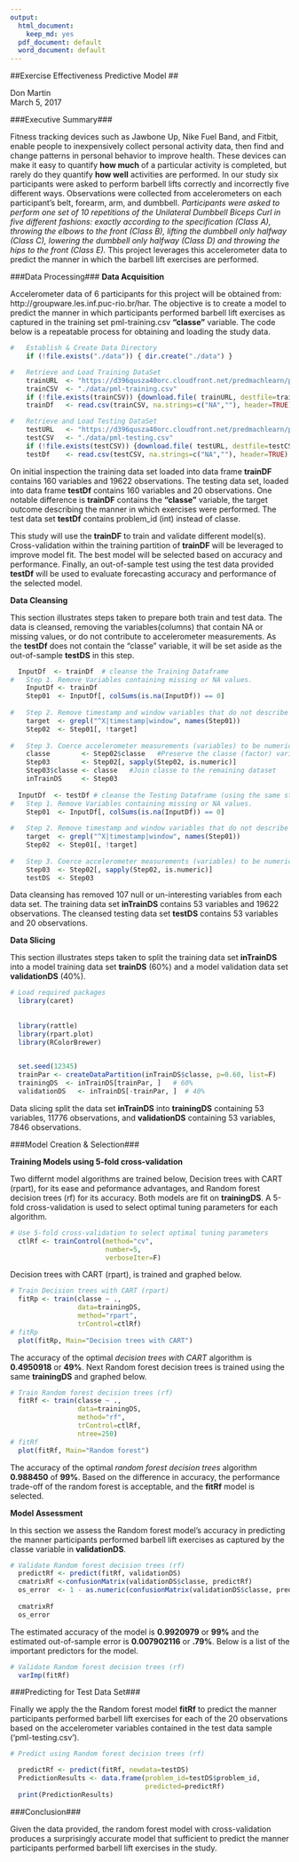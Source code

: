 ```yaml
---
output:
  html_document:
    keep_md: yes
  pdf_document: default
  word_document: default
---
```


##Exercise Effectiveness Predictive Model ##
  
  Don Martin                      
  March 5, 2017
  
###Executive Summary###

Fitness tracking devices such as Jawbone Up, Nike Fuel Band, and Fitbit, enable people to inexpensively collect personal activity data, then find and change patterns in personal behavior to improve health. These devices can make it easy to quantify **how much** of a particular activity is completed, but rarely do they quantify **how well** activities are performed.  In our study six participants were asked to perform barbell lifts correctly and incorrectly five different ways. Observations were collected from accelerometers on each participant's belt, forearm, arm, and dumbbell. *Participants were asked to perform one set of 10 repetitions of the Unilateral Dumbbell Biceps Curl in five different fashions: exactly according to the specification (Class A), throwing the elbows to the front (Class B), lifting the dumbbell only halfway (Class C), lowering the dumbbell only halfway (Class D) and throwing the hips to the front (Class E).* This project leverages this accelerometer data to predict the manner in which the barbell lift exercises are performed.

###Data Processing###
**Data Acquisition**

Accelerometer data of 6 participants for this project will be obtained from: http://groupware.les.inf.puc-rio.br/har. The objective is to create a model to predict the manner in which participants performed barbell lift exercises as captured in the training set pml-training.csv **"classe"** variable. The code below is a repeatable process for obtaining and loading the study data.

```r

  
#   Establish & Create Data Directory
    if (!file.exists("./data")) { dir.create("./data") }

#   Retrieve and Load Training DataSet
    trainURL  <- "https://d396qusza40orc.cloudfront.net/predmachlearn/pml-training.csv"
    trainCSV  <- "./data/pml-training.csv"
    if (!file.exists(trainCSV)) {download.file( trainURL, destfile=trainCSV)}
    trainDf   <- read.csv(trainCSV, na.strings=c("NA",""), header=TRUE)

#   Retrieve and Load Testing DataSet
    testURL   <- "https://d396qusza40orc.cloudfront.net/predmachlearn/pml-testing.csv"
    testCSV   <- "./data/pml-testing.csv"
    if (!file.exists(testCSV)) {download.file( testURL, destfile=testCSV)}
    testDf    <- read.csv(testCSV, na.strings=c("NA",""), header=TRUE)
```

On initial inspection the training data set loaded into data frame **trainDF** contains 160 variables and 19622 observations. The testing data set, loaded into data frame **testDf** contains 160 variables and 20 observations. One notable difference is **trainDF** contains the **"classe"** variable, the target outcome describing the manner in which exercises were performed. The test data set **testDf** contains problem_id (int) instead of classe. 

This study will use the **trainDF** to train and validate different model(s). Cross-validation within the training partition of **trainDF** will be leveraged to improve model fit. The best model will be selected based on accuracy and performance. Finally, an out-of-sample test using the test data provided **testDf**  will be used to evaluate forecasting accuracy and performance of the selected model.

**Data Cleansing**

This section illustrates steps taken to prepare both train and test data. The data is cleansed, removing the variables(columns) that contain NA or missing values, or do not contribute to accelerometer measurements. As the **testDf** does not contain the "classe" variable, it will be set aside as the out-of-sample  **testDS** in this step.

```r
  InputDf  <- trainDf  # cleanse the Training Dataframe
#   Step 1. Remove Variables containing missing or NA values.
    InputDf <- trainDf
    Step01  <- InputDf[, colSums(is.na(InputDf)) == 0]
     
#   Step 2. Remove timestamp and window variables that do not describe accelerometer measurements
    target  <- grepl("^X|timestamp|window", names(Step01))
    Step02  <- Step01[, !target]
     
#   Step 3. Coerce accelerometer measurements (variables) to be numeric
    classe        <- Step02$classe   #Preserve the classe (factor) variable 
    Step03        <- Step02[, sapply(Step02, is.numeric)]
    Step03$classe <- classe   #Join classe to the remaining dataset
    inTrainDS     <- Step03
    
  InputDf  <- testDf # cleanse the Testing Dataframe (using the same steps)
#   Step 1. Remove Variables containing missing or NA values.
    Step01  <- InputDf[, colSums(is.na(InputDf)) == 0]
     
#   Step 2. Remove timestamp and window variables that do not describe accelerometer measurements
    target  <- grepl("^X|timestamp|window", names(Step01))
    Step02  <- Step01[, !target]
     
#   Step 3. Coerce accelerometer measurements (variables) to be numeric - classe doesn't exist in test
    Step03  <- Step02[, sapply(Step02, is.numeric)]
    testDS  <- Step03
```

Data cleansing has removed 107 null or un-interesting variables from each data set.  The training data set **inTrainDS** contains 53 variables and 19622 observations. The cleansed testing data set **testDS** contains 53 variables and 20 observations.  

**Data Slicing**

This section illustrates steps taken to split the training data set **inTrainDS** into a model training data set **trainDS** (60%) and a model validation data set **validationDS** (40%).

```r
# Load required packages
  library(caret)
 
  
  library(rattle)
  library(rpart.plot)
  library(RColorBrewer)
 

  set.seed(12345)  
  trainPar <- createDataPartition(inTrainDS$classe, p=0.60, list=F)
  trainingDS  <- inTrainDS[trainPar, ]   # 60%
  validationDS   <- inTrainDS[-trainPar, ]  # 40%
```

Data slicing split the data set **inTrainDS** into **trainingDS** containing 53 variables, 11776 observations, and **validationDS** containing 53 variables, 7846 observations.  

###Model Creation & Selection###

**Training Models using 5-fold cross-validation **

Two differnt model algorithms are trained below, Decision trees with CART (rpart), for its ease and peformance advantages, and Random forest decision trees (rf) for its accuracy.  Both models are fit on **trainingDS**.  A 5-fold cross-validation is used to select optimal tuning parameters for each algorithm.

```r

# Use 5-fold cross-validation to select optimal tuning parameters
  ctlRf <- trainControl(method="cv", 
                        number=5, 
                        verboseIter=F)
```

Decision trees with CART (rpart), is trained and graphed below.

```r
# Train Decision trees with CART (rpart)
  fitRp <- train(classe ~ ., 
                 data=trainingDS, 
                 method="rpart", 
                 trControl=ctlRf) 
# fitRp
  plot(fitRp, Main="Decision trees with CART")
```

The accuracy of the optimal *decision trees with CART* algorithm is **0.4950918** or **49%**. Next Random forest decision trees is trained using the same **trainingDS** and graphed below.

```r
# Train Random forest decision trees (rf)
  fitRf <- train(classe ~ ., 
                 data=trainingDS, 
                 method="rf", 
                 trControl=ctlRf, 
                 ntree=250)
# fitRf
  plot(fitRf, Main="Random forest")
```

The accuracy of the optimal *random forest decision trees* algorithm **0.988450** of **99%**.  Based on the difference in accuracy, the performance trade-off of the random forest is acceptable, and the **fitRf** model is selected.  

**Model Assessment **

In this section we assess the Random forest model's accuracy in predicting the manner participants performed barbell lift exercises as captured by the classe variable in **validationDS**.

```r
# Validate Random forest decision trees (rf)
  predictRf <- predict(fitRf, validationDS)
  cmatrixRf <-confusionMatrix(validationDS$classe, predictRf)
  os_error  <- 1 - as.numeric(confusionMatrix(validationDS$classe, predictRf)$overall[1])
  
  cmatrixRf
  os_error
```

The estimated accuracy of the model is **0.9920979** or **99%** and the estimated out-of-sample error is **0.007902116** or **.79%**.  Below is a list of the important predictors for the model.

```r
# Validate Random forest decision trees (rf)
  varImp(fitRf)
```

###Predicting for Test Data Set###

Finally we apply the the Random forest model **fitRf** to predict the manner participants performed barbell lift exercises for each of the 20 observations based on the accelerometer variables contained in the test data sample ('pml-testing.csv').
 
```r
# Predict using Random forest decision trees (rf)

  predictRf <- predict(fitRf, newdata=testDS)
  PredictionResults <- data.frame(problem_id=testDS$problem_id,
                                  predicted=predictRf)
  print(PredictionResults)
```
 
###Conclusion###

Given the data provided, the random forest model with cross-validation produces a surprisingly accurate model that sufficient to predict the manner participants performed barbell lift exercises in the study.

